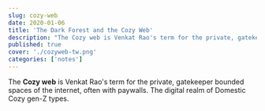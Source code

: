 ```yaml
---
slug: cozy-web
date: 2020-01-06
title: 'The Dark Forest and the Cozy Web'
description: "The Cozy web is Venkat Rao's term for the private, gatekeeper bounded spaces of the internet, often with paywalls. The digital realm of Domestic Cozy gen-Z types."
published: true
cover: './cozyweb-tw.png'
categories: ['notes']
---
```


The **Cozy web** is Venkat Rao's term for the private, gatekeeper bounded spaces of the internet, often with paywalls. The digital realm of Domestic Cozy gen-Z types.
